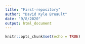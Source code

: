 ```yaml
---
title: "First-repository"
author: "David Kyle Breault"
date: "9/8/2020"
output: html_document
---
```


```r
knitr::opts_chunk$set(echo = TRUE)
```
